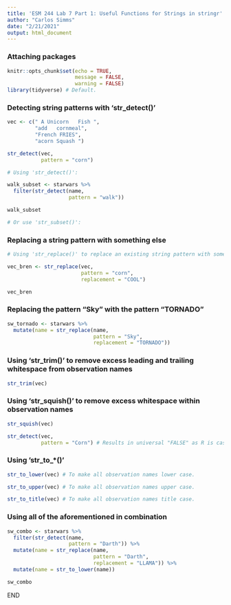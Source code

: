 ```yaml
---
title: 'ESM 244 Lab 7 Part 1: Useful Functions for Strings in stringr'
author: "Carlos Simms"
date: "2/21/2021"
output: html_document
---
```


### Attaching packages

```r
knitr::opts_chunk$set(echo = TRUE, 
                      message = FALSE, 
                      warning = FALSE)
library(tidyverse) # Default.
```

### Detecting string patterns with 'str_detect()' 

```r
vec <- c(" A Unicorn   Fish ", 
         "add   cornmeal", 
         "French FRIES", 
         "acorn Squash ")

str_detect(vec, 
           pattern = "corn")
```

```r
# Using 'str_detect()':

walk_subset <- starwars %>% 
  filter(str_detect(name, 
                    pattern = "walk"))

walk_subset

# Or use 'str_subset()':
```

### Replacing a string pattern with something else

```r
# Using 'str_replace()' to replace an existing string pattern with something else.

vec_bren <- str_replace(vec, 
                        pattern = "corn", 
                        replacement = "COOL")

vec_bren
```

### Replacing the pattern "Sky" with the pattern "TORNADO"

```r
sw_tornado <- starwars %>% 
  mutate(name = str_replace(name, 
                            pattern = "Sky", 
                            replacement = "TORNADO"))
```

### Using 'str_trim()' to remove excess leading and trailing whitespace from observation names

```r
str_trim(vec)
```

### Using 'str_squish()' to remove excess whitespace within observation names

```r
str_squish(vec)
```

```r
str_detect(vec, 
           pattern = "Corn") # Results in universal "FALSE" as R is case sensitive.
```

### Using 'str_to_*()'

```r
str_to_lower(vec) # To make all observation names lower case.

str_to_upper(vec) # To make all observation names upper case.

str_to_title(vec) # To make all observation names title case.
```

### Using all of the aforementioned in combination

```r
sw_combo <- starwars %>% 
  filter(str_detect(name, 
                    pattern = "Darth")) %>% 
  mutate(name = str_replace(name, 
                            pattern = "Darth", 
                            replacement = "LLAMA")) %>% 
  mutate(name = str_to_lower(name))

sw_combo
```

END